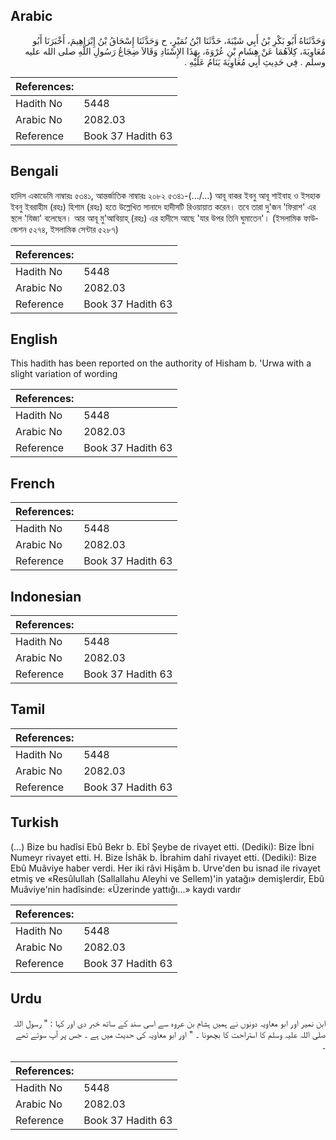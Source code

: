 ## Arabic


<div dir="rtl" lang="ar" style={{fontSize:'larger',backgroundColor:'#f8f9fa',padding:20}}>
وَحَدَّثَنَاهُ أَبُو بَكْرِ بْنُ أَبِي شَيْبَةَ، حَدَّثَنَا ابْنُ نُمَيْرٍ، ح وَحَدَّثَنَا إِسْحَاقُ بْنُ إِبْرَاهِيمَ، أَخْبَرَنَا أَبُو مُعَاوِيَةَ، كِلاَهُمَا عَنْ هِشَامِ بْنِ عُرْوَةَ، بِهَذَا الإِسْنَادِ وَقَالاَ ضِجَاعُ رَسُولِ اللَّهِ صلى الله عليه وسلم ‏.‏ فِي حَدِيثِ أَبِي مُعَاوِيَةَ يَنَامُ عَلَيْهِ ‏.‏
</div>
<div style={{backgroundColor:'#f8f9fa',padding:20, marginBottom: 10}}><table> <thead> <tr> <th>References:</th> <th></th> </tr> </thead> <tbody><tr><td>Hadith No</td><td>5448</td></tr><tr><td>Arabic No</td><td>2082.03</td></tr><tr><td>Reference</td><td>Book 37 Hadith 63</td></tr></tbody></table></div>

## Bengali


<div dir="ltr" lang="bn" style={{fontSize:'larger',backgroundColor:'#f8f9fa',padding:20}}>
হাদিস একাডেমি নাম্বারঃ ৫৩৪১, আন্তর্জাতিক নাম্বারঃ ২০৮২ ৫৩৪১-(.../...) আবূ বাকর ইবনু আবূ শাইবাহ ও ইসহাক ইবনু ইবরাহীম (রহঃ) হিশাম (রহঃ) হতে উল্লেখিত সানাদে হাদীসটি রিওয়ায়াত করেন। তবে তারা দু'জন 'ফিরাশ' এর স্থলে 'যিজা' বলেছেন। আর আবূ মু'আবিয়াহ্ (রহঃ) এর হাদীসে আছে 'যার উপর তিনি ঘুমাতেন'। (ইসলামিক ফাউন্ডেশন ৫২৭৪, ইসলামিক সেন্টার ৫২৮৭)
</div>
<div style={{backgroundColor:'#f8f9fa',padding:20, marginBottom: 10}}><table> <thead> <tr> <th>References:</th> <th></th> </tr> </thead> <tbody><tr><td>Hadith No</td><td>5448</td></tr><tr><td>Arabic No</td><td>2082.03</td></tr><tr><td>Reference</td><td>Book 37 Hadith 63</td></tr></tbody></table></div>

## English


<div dir="ltr" lang="en" style={{fontSize:'larger',backgroundColor:'#f8f9fa',padding:20}}>
This hadith has been reported on the authority of Hisham b. 'Urwa with a slight variation of wording
</div>
<div style={{backgroundColor:'#f8f9fa',padding:20, marginBottom: 10}}><table> <thead> <tr> <th>References:</th> <th></th> </tr> </thead> <tbody><tr><td>Hadith No</td><td>5448</td></tr><tr><td>Arabic No</td><td>2082.03</td></tr><tr><td>Reference</td><td>Book 37 Hadith 63</td></tr></tbody></table></div>

## French


<div dir="ltr" lang="fr" style={{fontSize:'larger',backgroundColor:'#f8f9fa',padding:20}}>

</div>
<div style={{backgroundColor:'#f8f9fa',padding:20, marginBottom: 10}}><table> <thead> <tr> <th>References:</th> <th></th> </tr> </thead> <tbody><tr><td>Hadith No</td><td>5448</td></tr><tr><td>Arabic No</td><td>2082.03</td></tr><tr><td>Reference</td><td>Book 37 Hadith 63</td></tr></tbody></table></div>

## Indonesian


<div dir="ltr" lang="id" style={{fontSize:'larger',backgroundColor:'#f8f9fa',padding:20}}>

</div>
<div style={{backgroundColor:'#f8f9fa',padding:20, marginBottom: 10}}><table> <thead> <tr> <th>References:</th> <th></th> </tr> </thead> <tbody><tr><td>Hadith No</td><td>5448</td></tr><tr><td>Arabic No</td><td>2082.03</td></tr><tr><td>Reference</td><td>Book 37 Hadith 63</td></tr></tbody></table></div>

## Tamil


<div dir="ltr" lang="ta" style={{fontSize:'larger',backgroundColor:'#f8f9fa',padding:20}}>

</div>
<div style={{backgroundColor:'#f8f9fa',padding:20, marginBottom: 10}}><table> <thead> <tr> <th>References:</th> <th></th> </tr> </thead> <tbody><tr><td>Hadith No</td><td>5448</td></tr><tr><td>Arabic No</td><td>2082.03</td></tr><tr><td>Reference</td><td>Book 37 Hadith 63</td></tr></tbody></table></div>

## Turkish


<div dir="ltr" lang="tr" style={{fontSize:'larger',backgroundColor:'#f8f9fa',padding:20}}>
(…) Bize bu hadîsi Ebû Bekr b. Ebî Şeybe de rivayet etti. (Dediki): Bize İbni Numeyr rivayet etti. H. Bize İshâk b. İbrahim dahî rivayet etti. (Dediki): Bize Ebû Muâviye haber verdi. Her iki râvi Hişâm b. Urve'den bu isnad ile rivayet etmiş ve «Resûlullah (Sallallahu Aleyhi ve Sellem)'in yatağı» demişlerdir, Ebû Muâviye'nin hadîsinde: «Üzerinde yattığı...» kaydı vardır
</div>
<div style={{backgroundColor:'#f8f9fa',padding:20, marginBottom: 10}}><table> <thead> <tr> <th>References:</th> <th></th> </tr> </thead> <tbody><tr><td>Hadith No</td><td>5448</td></tr><tr><td>Arabic No</td><td>2082.03</td></tr><tr><td>Reference</td><td>Book 37 Hadith 63</td></tr></tbody></table></div>

## Urdu


<div dir="rtl" lang="ur" style={{fontSize:'larger',backgroundColor:'#f8f9fa',padding:20}}>
ابن نمیر اور ابو معاویہ دونوں نے ہمیں ہشام بن عروہ سے اسی سند کے ساتھ خبر دی اور کہا : " رسول اللہ صلی اللہ علیہ وسلم کا استراحت کا بچھونا ۔ " اور ابو معاویہ کی حدیث میں ہے ۔ جس پر آپ سوتے تھے ۔
</div>
<div style={{backgroundColor:'#f8f9fa',padding:20, marginBottom: 10}}><table> <thead> <tr> <th>References:</th> <th></th> </tr> </thead> <tbody><tr><td>Hadith No</td><td>5448</td></tr><tr><td>Arabic No</td><td>2082.03</td></tr><tr><td>Reference</td><td>Book 37 Hadith 63</td></tr></tbody></table></div>